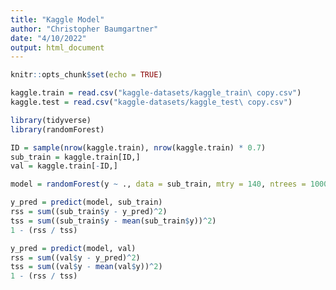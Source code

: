 ```yaml
---
title: "Kaggle Model"
author: "Christopher Baumgartner"
date: "4/10/2022"
output: html_document
---
```


```r
knitr::opts_chunk$set(echo = TRUE)
```

```r
kaggle.train = read.csv("kaggle-datasets/kaggle_train\ copy.csv")
kaggle.test = read.csv("kaggle-datasets/kaggle_test\ copy.csv")
```

```r
library(tidyverse)
library(randomForest)
```

```r
ID = sample(nrow(kaggle.train), nrow(kaggle.train) * 0.7)
sub_train = kaggle.train[ID,]
val = kaggle.train[-ID,]
```

```r
model = randomForest(y ~ ., data = sub_train, mtry = 140, ntrees = 1000, method = "anova")
```

```r
y_pred = predict(model, sub_train)
rss = sum((sub_train$y - y_pred)^2)
tss = sum((sub_train$y - mean(sub_train$y))^2)
1 - (rss / tss)
```

```r
y_pred = predict(model, val)
rss = sum((val$y - y_pred)^2)
tss = sum((val$y - mean(val$y))^2)
1 - (rss / tss)
```




